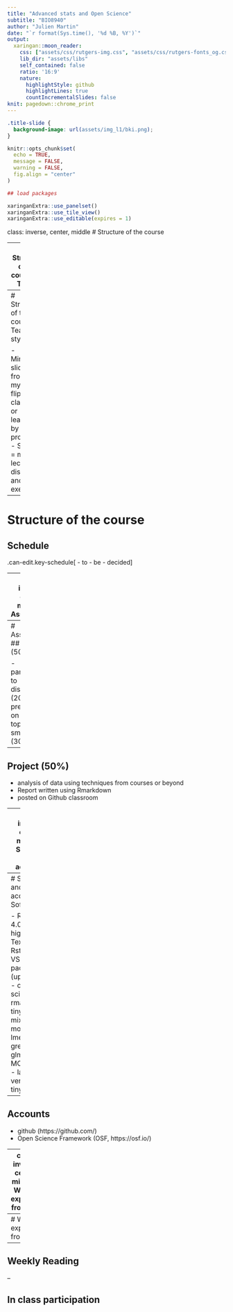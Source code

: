 ```yaml
---
title: "Advanced stats and Open Science"
subtitle: "BIO8940"
author: "Julien Martin"
date: "`r format(Sys.time(), '%d %B, %Y')`"
output:
  xaringan::moon_reader:
    css: ["assets/css/rutgers-img.css", "assets/css/rutgers-fonts_og.css"]
    lib_dir: "assets/libs"
    self_contained: false
    ratio: '16:9'
    nature:
      highlightStyle: github
      highlightLines: true
      countIncrementalSlides: false
knit: pagedown::chrome_print
---
```

```css
.title-slide {
  background-image: url(assets/img_l1/bki.png);
}
```
```r
knitr::opts_chunk$set(
  echo = TRUE,
  message = FALSE,
  warning = FALSE,
  fig.align = "center"
)

## load packages
```

```r
xaringanExtra::use_panelset()
xaringanExtra::use_tile_view()
xaringanExtra::use_editable(expires = 1)
```

class: inverse, center, middle
# Structure of the course

---
# Structure of the course
## Topics

- Intro to github with exercises
- Intro to Open science
- Intro to rmarkdown and to workflowr
- Mixed models
  - Intro, why, when and how
  - Non gaussian, non-linear ?
  - multivariate ?
- p-values and their limits

---
# Structure of the course
## Teaching style

- Minimum slides from myself
- flipped classroom or learning by problems
- Session = mixed of lecture, discussion and exercises

---
# Structure of the course
## Schedule

.can-edit.key-schedule[
- to
- be
- decided
]

---
class: inverse, center, middle
# Assessment

---
# Assessment
## In class (50%)

- participation to discussion (20%)
- presentation on a given topic in small teams (30%)

--

## Project (50%)

- analysis of data using techniques from courses or beyond
- Report written using Rmarkdown
- posted on Github classroom

---
class: inverse, center, middle
# Software and accounts

---
# Software and accounts
## Softwares

- R (version 4.0 or higher)
- Text editor: Rstudio or VSCode
- R packages (up to date)
  - open science: rmarkdown, tinytex
  - mixed models: lme4, gremlin, glmmTMB, MCMCglmm
  - latex: full version or tinytex

--

## Accounts

- github (https://github.com/)
- Open Science Framework (OSF, https://osf.io/)
<!-- - gather.town -->

---
class: inverse, center, middle
# What is expected from you

---
# What is expected from you

--
## Weekly Reading


--

## In class participation